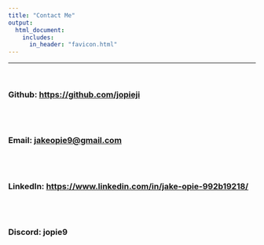 ```yaml
---
title: "Contact Me"
output: 
  html_document:
    includes:
      in_header: "favicon.html"
---
```

---
<br>

### Github: [https://github.com/jopieji](https://github.com/jopieji)

<br><br>

### Email: [jakeopie9@gmail.com](mailto:jakeopie9@gmail.com)

<br><br>

### LinkedIn: [https://www.linkedin.com/in/jake-opie-992b19218/](https://www.linkedin.com/in/jake-opie-992b19218/)

<br><br>

### Discord: jopie9


